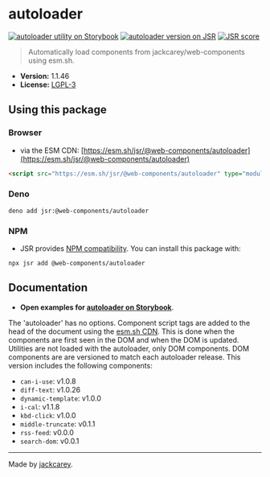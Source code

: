 # autoloader

[![autoloader utility on Storybook](https://cdn.jsdelivr.net/gh/storybookjs/brand@main/badge/badge-storybook.svg)](https://jackcarey.co.uk/web-components/docs/?path=/docs/utilities-autoloader) [![autoloader version on JSR](https://jsr.io/badges/@web-components/autoloader)](https://jsr.io/@web-components/autoloader/versions) [![JSR score](https://jsr.io/badges/@web-components/autoloader/score)](https://jsr.io/@web-components/autoloader/score)

> Automatically load components from jackcarey/web-components using esm.sh.

-   **Version:** 1.1.46
-   **License:** [LGPL-3](./LICENSE.md)

## Using this package

### Browser

-   via the ESM CDN: [https://esm.sh/jsr/@web-components/autoloader](https://esm.sh/jsr/@web-components/autoloader)

```html
<script src="https://esm.sh/jsr/@web-components/autoloader" type="module"></script>
```

### Deno

```
deno add jsr:@web-components/autoloader
```

### NPM

-   JSR provides [NPM compatibility](https://jsr.io/docs/npm-compatibility). You can install this package with:

```
npx jsr add @web-components/autoloader
```

## Documentation

-   **Open examples for [autoloader on Storybook](https://jackcarey.co.uk/web-components/storybook-static/?path=/docs/utilities-autoloader)**.

The 'autoloader' has no options.
Component script tags are added to the head of the document using the [esm.sh CDN](https://esm.sh/). 
This is done when the components are first seen in the DOM and when the DOM is updated.
Utilities are not loaded with the autoloader, only DOM components.
DOM components are are versioned to match each autoloader release.
This version includes the following components:

- `can-i-use`: v1.0.8
- `diff-text`: v1.0.26
- `dynamic-template`: v1.0.0
- `i-cal`: v1.1.8
- `kbd-click`: v1.0.0
- `middle-truncate`: v0.1.1
- `rss-feed`: v0.0.0
- `search-dom`: v0.0.1



---

Made by [jackcarey](https://jackcarey.co.uk).
